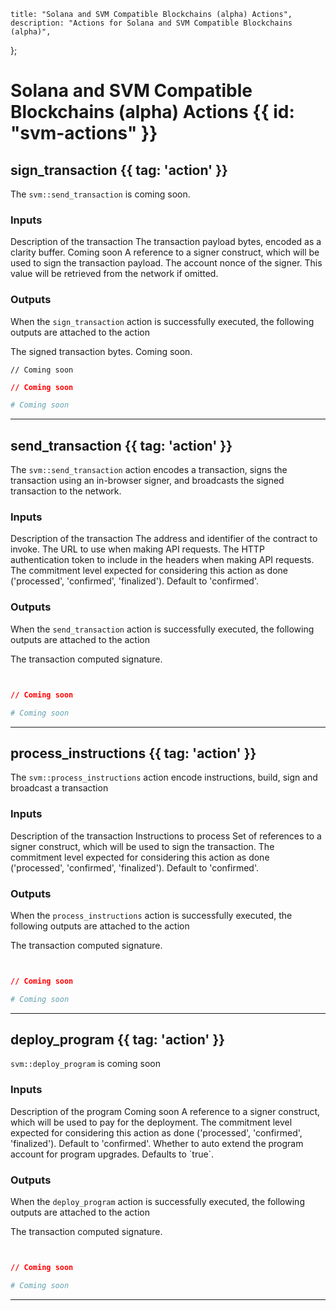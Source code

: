     title: "Solana and SVM Compatible Blockchains (alpha) Actions",
    description: "Actions for Solana and SVM Compatible Blockchains (alpha)",
};

# Solana and SVM Compatible Blockchains (alpha) Actions {{ id: "svm-actions" }}



## sign_transaction {{ tag: 'action' }}

The `svm::send_transaction` is coming soon.

### Inputs

<Properties>


  <Property name="description" type="optional">
    Description of the transaction
  </Property>


  <Property name="transaction_payload_bytes" type="optional">
    The transaction payload bytes, encoded as a clarity buffer.
  </Property>


  <Property name="chain_id" type="optional">
    Coming soon
  </Property>


  <Property name="signer" type="required">
    A reference to a signer construct, which will be used to sign the transaction payload.
  </Property>


  <Property name="nonce" type="optional">
    The account nonce of the signer. This value will be retrieved from the network if omitted.
  </Property>


</Properties>

### Outputs

<Note>

When the `sign_transaction` action is successfully executed, the following outputs are attached to the action

</Note>

<Properties>


  <Property name="signed_transaction_bytes">
    The signed transaction bytes.
  </Property>


  <Property name="chain_id">
    Coming soon.
  </Property>


</Properties>

<CodeGroup title="Example using sign_transaction">


```hcl {{ title: 'main.tx' }}
// Coming soon

```


```json {{ title: 'main.json' }}
// Coming soon
```

```yaml {{ title: 'main.yaml' }}
# Coming soon
```

</CodeGroup>

---


## send_transaction {{ tag: 'action' }}

The `svm::send_transaction` action encodes a transaction, signs the transaction using an in-browser signer, and broadcasts the signed transaction to the network.

### Inputs

<Properties>


  <Property name="description" type="optional">
    Description of the transaction
  </Property>


  <Property name="instructions" type="required">
    The address and identifier of the contract to invoke.
  </Property>


  <Property name="rpc_api_url" type="optional">
    The URL to use when making API requests.
  </Property>


  <Property name="rpc_api_auth_token" type="optional">
    The HTTP authentication token to include in the headers when making API requests.
  </Property>


  <Property name="commitment_level" type="optional">
    The commitment level expected for considering this action as done ('processed', 'confirmed', 'finalized'). Default to 'confirmed'.
  </Property>


</Properties>

### Outputs

<Note>

When the `send_transaction` action is successfully executed, the following outputs are attached to the action

</Note>

<Properties>


  <Property name="signature">
    The transaction computed signature.
  </Property>


</Properties>

<CodeGroup title="Example using send_transaction">


```hcl {{ title: 'main.tx' }}
    
```


```json {{ title: 'main.json' }}
// Coming soon
```

```yaml {{ title: 'main.yaml' }}
# Coming soon
```

</CodeGroup>

---


## process_instructions {{ tag: 'action' }}

The `svm::process_instructions` action encode instructions, build, sign and broadcast a transaction

### Inputs

<Properties>


  <Property name="description" type="optional">
    Description of the transaction
  </Property>


  <Property name="instruction" type="required">
    Instructions to process
  </Property>


  <Property name="signers" type="required">
    Set of references to a signer construct, which will be used to sign the transaction.
  </Property>


  <Property name="commitment_level" type="optional">
    The commitment level expected for considering this action as done ('processed', 'confirmed', 'finalized'). Default to 'confirmed'.
  </Property>


</Properties>

### Outputs

<Note>

When the `process_instructions` action is successfully executed, the following outputs are attached to the action

</Note>

<Properties>


  <Property name="signature">
    The transaction computed signature.
  </Property>


</Properties>

<CodeGroup title="Example using process_instructions">


```hcl {{ title: 'main.tx' }}
    
```


```json {{ title: 'main.json' }}
// Coming soon
```

```yaml {{ title: 'main.yaml' }}
# Coming soon
```

</CodeGroup>

---


## deploy_program {{ tag: 'action' }}

`svm::deploy_program` is coming soon

### Inputs

<Properties>


  <Property name="description" type="optional">
    Description of the program
  </Property>


  <Property name="program" type="required">
    Coming soon
  </Property>


  <Property name="signers" type="required">
    A reference to a signer construct, which will be used to pay for the deployment.
  </Property>


  <Property name="commitment_level" type="optional">
    The commitment level expected for considering this action as done ('processed', 'confirmed', 'finalized'). Default to 'confirmed'.
  </Property>


  <Property name="auto_extend" type="optional">
    Whether to auto extend the program account for program upgrades. Defaults to `true`.
  </Property>


</Properties>

### Outputs

<Note>

When the `deploy_program` action is successfully executed, the following outputs are attached to the action

</Note>

<Properties>


  <Property name="signature">
    The transaction computed signature.
  </Property>


</Properties>

<CodeGroup title="Example using deploy_program">


```hcl {{ title: 'main.tx' }}
    
```


```json {{ title: 'main.json' }}
// Coming soon
```

```yaml {{ title: 'main.yaml' }}
# Coming soon
```

</CodeGroup>

---


